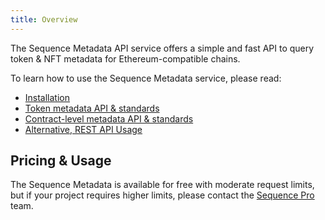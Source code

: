 ```yaml
---
title: Overview
---
```


The Sequence Metadata API service offers a simple and fast API to query token & NFT metadata
for Ethereum-compatible chains.

To learn how to use the Sequence Metadata service, please read:
* [Installation](/metadata/installation)
* [Token metadata API & standards](/metadata/token-metadata)
* [Contract-level metadata API & standards](/metadata/contract-metadata)
* [Alternative, REST API Usage](/metadata/rest-api)


## Pricing & Usage

The Sequence Metadata is available for free with moderate request limits, but if your project
requires higher limits, please contact the [Sequence Pro](https://pro.sequence.xyz) team.

